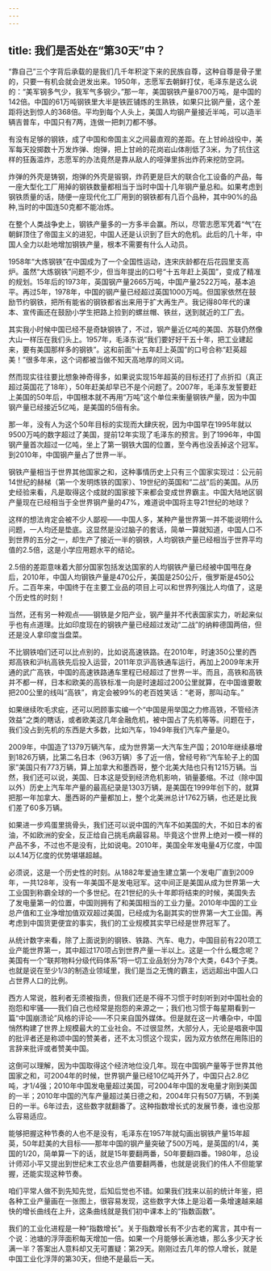 ```yaml
---
---
---
```

title: 我们是否处在“第30天”中？
---

“靠自己”三个字背后承载的是我们几千年积淀下来的民族自尊，这种自尊是骨子里的，只要一有机会就会迸发出来。1950年，志愿军去朝鲜打仗，毛泽东是这么说的：“美军钢多气少，我军气多钢少。”那一年，美国钢铁产量8700万吨，是中国的142倍。中国的61万吨钢铁里大半是铁匠铺炼的生熟铁，如果只比钢产量，这个差距将达到惊人的368倍。平均到每个人头上，美国人均钢产量接近半吨，可以造半辆吉普车，中国只有7两，连做一把刺刀都不够。

有没有足够的钢铁，成了中国和帝国主义之间最直观的差距。在上甘岭战役中，美军每天投掷数十万发炸弹、炮弹，把上甘岭的花岗岩山体削低了3米，为了抗住这样的狂轰滥炸，志愿军的办法竟然是靠从敌人的哑弹里拆出炸药来挖防空洞。

炸弹的外壳是铸钢，炮弹的外壳是锻钢，炸药更是巨大的联合化工设备的产品，每一座大型化工厂用掉的钢铁数量都相当于当时中国十几年钢产量总和。如果考虑到钢铁质量的话，随便一座现代化工厂用到的钢铁都有几百个品种，其中90%的品种,当时的中国连50克都不能冶炼。

在整个人类战争史上，钢铁产量多的一方多半会赢。所以，尽管志愿军凭着“气”在朝鲜顶住了帝国主义的进犯，中国人还是认识到了巨大的危机。此后的几十年，中国人全力以赴地增加钢铁产量，根本不需要有什么人动员。

1958年“大炼钢铁”在中国成为了一个全国性运动，连宋庆龄都在后花园里支高炉。虽然“大炼钢铁”问题不少，但当年提出的口号“十五年赶上英国”，变成了精准的规划。15年后的1973年，英国钢产量2665万吨，中国产量2522万吨，基本追平。再过5年，1978年，中国的钢产量已经超过英国1000万吨。但国家依然在鼓励节约钢铁，把所有能省的钢铁都省出来用于扩大再生产。我记得80年代的课本、宣传画还在鼓励小学生把路上捡到的螺丝帽、铁丝，送到就近的工厂去。

其实我小时候中国已经不是奇缺钢铁了，不过，钢产量近亿吨的美国、苏联仍然像大山一样压在我们头上。1957年，毛泽东说“我们要好好干五十年，把工业建起来，要有美国那样多的钢铁”。这和前面“十五年赶上英国”的口号合称“赶英超美！”很多年来，这个词都被当做不知天高地厚的同义词。

然而现实往往要比想象神奇得多，如果说实现15年超英的目标还打了点折扣（真正超过英国花了18年），50年赶美却早已不是个问题了。2007年，毛泽东发誓要赶上美国的50年后，中国根本就不再用“万吨”这个单位来衡量钢铁产量，因为中国钢产量已经接近5亿吨，是美国的5倍有余。

那一年，没有人为这个50年目标的实现而大肆庆祝，因为中国早在1995年就以9500万吨的数字超过了美国，提前12年实现了毛泽东的预言。到了1996年，中国钢产量首次超过一亿吨，坐上了第一钢铁大国的位置，至今再也没丢掉这个冠军。到2010年，中国钢产量占了世界一半。

钢铁产量相当于世界其他国家之和，这种事情历史上只有三个国家实现过：公元前14世纪的赫梯（第一个发明炼铁的国家）、19世纪的英国和“二战”后的美国。从历史经验来看，凡是取得这个成就的国家接下来都会变成世界霸主。中国大陆地区钢产量现在已经相当于全世界钢产量的47%，难道说中国将主导21世纪的地球？

这样的想法肯定会被不少人鄙视——中国人多，某种产量世界第一并不能说明什么问题，一人均还是垫底。这显然是没过脑子的套话，简单一算就知道，中国人口不到世界的五分之一，却生产了接近一半的钢铁，人均钢铁产量已经相当于世界平均值的2.5倍，这是小学应用题水平的结论。

2.5倍的差距意味着大部分国家包括发达国家的人均钢铁产量已经被中国甩在身后，2010年，中国人均钢铁产量是470公斤，美国是250公斤，俄罗斯是450公斤。二百年来，中国终于在主要工业品的项目上可以和世界列强比人均值了，这是个历史性的时刻！

当然，还有另一种观点——钢铁是夕阳产业，钢产量并不代表国家实力，听起来似乎也有点道理。比如印度现在的钢铁产量已经超过发动“二战”的纳粹德国两倍，但还是没人拿印度当盘菜。

不比钢铁咱们还可以比点别的，比如说高速铁路。在2010年，时速350公里的西郑高铁和沪杭高铁先后投入运营，2011年京沪高铁通车运行，再加上2009年末开通的武广高铁，中国的高速铁路通车里程已经超过了世界一半。而且，高铁和高铁并不都一样，日本和欧美的高铁标准一向是时速超过200公里就算，在中国谁要敢把200公里的线叫“高铁”，肯定会被99%的老百姓笑话：“老哥，那叫动车。”

如果继续吹毛求疵，还可以罔顾事实编一个“中国是用举国之力修高铁，不管经济效益”之类的瞎话，或者欧美这几年金融危机，被中国占了先机等等。问题在于，我们没占到先机的东西是大多数，比如汽车，1949年我们汽车产量是0。

2009年，中国造了1379万辆汽车，成为世界第一大汽车生产国；2010年继续暴增到1826万辆，比第二名日本（963万辆）多了近一倍，曾经号称“汽车轮子上的国家”美国只有773万辆，算上加拿大和墨西哥，整个北美大陆也只有1215万辆。当然，我们还可以说，美国、日本这是受到经济危机影响，销量萎缩。不过（除中国以外）历史上汽车年产量的最高纪录是1303万辆，是美国在1999年创下的，就算把那一年加拿大、墨西哥的产量都加上，整个北美洲总计1762万辆，也还是比我们差了60多万辆。

如果进一步鸡蛋里挑骨头，我们还可以说中国的汽车不如美国的大，不如日本的省油，不如欧洲的安全，反正给自己挑毛病最容易。毕竟这个世界上绝对一模一样的产品不多，不过也不是没有，比如说电。2010年，美国全年发电量4万亿度，中国以4.14万亿度的优势堪堪超越。

必须说，这是一个历史性的时刻。从1882年爱迪生建立第一个发电厂直到2009年，一共128年，没有一年美国不是发电冠军。这中间正是美国从成为世界第一大工业国到称霸全球的一个多世纪。在21世纪的头十年即将结束的时候，美国失去了发电量第一的位置，中国则拥有了和美国相当的工业力量。2010年中国的工业总产值和工业净增加值双双超过美国，已经成为名副其实的世界第一大工业国。再考虑到中国货更便宜的事实，我们的工业规模其实早已经是世界冠军了。

从统计数字来看，除了上面说到的钢铁、铁路、汽车、电力，中国目前有220项工业产能世界第一，其中超过170项占到世界产量一半以上。这是一个什么概念呢？美国有一个“联邦物料分级代码体系”将一切工业品划分为78个大类，643个子类。也就是说在至少1/3的制造业领域里，我们是当之无愧的霸主，远远超出中国人口占世界人口的比例。

西方人常说，胜利者无须被指责，但我们还是不得不习惯于时刻听到对中国社会的抱怨和牢骚——我们自己也经常是抱怨的来源之一；我们也习惯于每星期看到一篇“中国崩溃论”风格的评论——不只来自国外媒体。但是就在这一片嘈杂中，中国悄然构建了世界上规模最大的工业社会。不过很显然，大部分人，无论是唱衰中国的批评者还是称颂中国的赞美者，还不太习惯这个现实，因为双方依然在用陈旧的言辞来批评或者赞美中国。

这倒可以理解，因为中国取得这个经济地位没几年。现在中国钢产量等于世界其他国家之和，可2004年的时候，世界钢产量已经10亿吨开外了，中国只占2.8亿吨，才1/4强；2010年中国发电量超过美国，可2004年中国的发电量才刚到美国的一半；2010年中国的汽车产量超过美日德之和，2004年只有507万辆，不到美日的一半。6年过去，这些数字就翻番了。这种指数增长式的发展节奏，谁也没那么容易适应。

能够把握这种节奏的人也不是没有，毛泽东在1957年就勾画出钢铁产量15年超英，50年赶美的大目标——那年中国的钢产量突破了500万吨，是英国的1/4，美国的1/20，简单算一下的话，就是15年要翻两番，50年要翻四番。1980年，总设计师邓小平又提出到世纪末工农业总产值要翻两番，也就是说我们的伟人不但能掌握，还能实现这种节奏。

咱们平常人做不到先知先觉，后知后觉也不错。如果我们找来以前的统计年鉴，把各种工业产量画在一张图上，很容易发现，这些数字大体上是沿着一条增速越来越快的增长曲线在上升，这条曲线就是我们初中课本上的“指数函数”。

我们的工业化进程是一种“指数增长”。关于指数增长有不少古老的寓言，其中有一个说：池塘的浮萍面积每天增加一倍。如果一个月能够长满池塘，那么多少天才长满一半？答案出人意料却又无可置疑：第29天。刚刚过去几年的惊人增长，就是中国工业化浮萍的第30天，但绝不是最后一天。